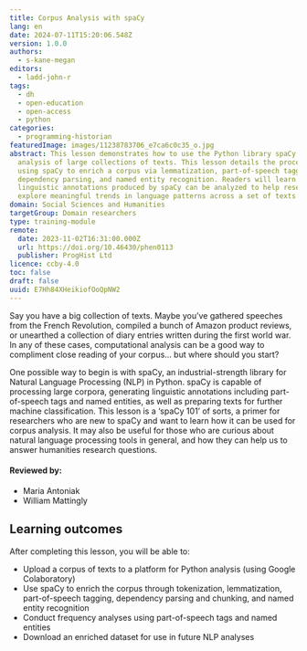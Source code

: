 ```yaml
---
title: Corpus Analysis with spaCy
lang: en
date: 2024-07-11T15:20:06.548Z
version: 1.0.0
authors:
  - s-kane-megan
editors:
  - ladd-john-r
tags:
  - dh
  - open-education
  - open-access
  - python
categories:
  - programming-historian
featuredImage: images/11238783706_e7ca6c0c35_o.jpg
abstract: This lesson demonstrates how to use the Python library spaCy for
  analysis of large collections of texts. This lesson details the process of
  using spaCy to enrich a corpus via lemmatization, part-of-speech tagging,
  dependency parsing, and named entity recognition. Readers will learn how the
  linguistic annotations produced by spaCy can be analyzed to help researchers
  explore meaningful trends in language patterns across a set of texts.
domain: Social Sciences and Humanities
targetGroup: Domain researchers
type: training-module
remote:
  date: 2023-11-02T16:31:00.000Z
  url: https://doi.org/10.46430/phen0113
  publisher: ProgHist Ltd
licence: ccby-4.0
toc: false
draft: false
uuid: E7Hh84XHeikiofOoQpNW2
---
```

Say you have a big collection of texts. Maybe you’ve gathered speeches from the French Revolution, compiled a bunch of Amazon product reviews, or unearthed a collection of diary entries written during the first world war. In any of these cases, computational analysis can be a good way to compliment close reading of your corpus… but where should you start?

One possible way to begin is with spaCy, an industrial-strength library for Natural Language Processing (NLP) in Python. spaCy is capable of processing large corpora, generating linguistic annotations including part-of-speech tags and named entities, as well as preparing texts for further machine classification. This lesson is a ‘spaCy 101’ of sorts, a primer for researchers who are new to spaCy and want to learn how it can be used for corpus analysis. It may also be useful for those who are curious about natural language processing tools in general, and how they can help us to answer humanities research questions.

#### Reviewed by:
- Maria Antoniak
- William Mattingly

## Learning outcomes
After completing this lesson, you will be able to:
- Upload a corpus of texts to a platform for Python analysis (using Google Colaboratory)
- Use spaCy to enrich the corpus through tokenization, lemmatization, part-of-speech tagging, dependency parsing and chunking, and named entity recognition
- Conduct frequency analyses using part-of-speech tags and named entities
- Download an enriched dataset for use in future NLP analyses
